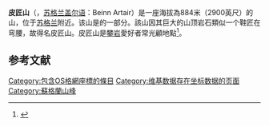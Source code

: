 {{Expand language|1=en|time=2021-05-11T09:00:16+00:00}}
{{Infobox mountain
| name = 皮匠山<br>The Cobbler
| other_name = Ben Arthur, Beinn Artair
| photo = Ben Arthur, Arrochar Alps, Scotland 02.jpg
| elevation_m = 884
| elevation_ref = <ref name="Townsend"/>
| prominence_m = 256
| prominence_ref = 
| parent_peak = {{link-en|贝恩·纳尔纳恩|Beinn Narnain}}
| listing = {{link-en|科贝特|Corbett (hill)}}、{{link-en|玛丽莲（山峰）|Marilyn (hill)|玛丽莲}}
| location = [[蘇格蘭|蘇格蘭]][[阿盖尔-比特|阿盖尔-比特]]
| range = [[格蘭扁山脈|格蘭扁山脈]]{{link-en|阿罗卡尔阿尔卑斯山|Arrochar Alps}}
| grid_ref_UK = NN259058
| topo = [[英國地形測量局|英國地形測量局]] ''Landranger'' 56
| coordinates = {{coord|56|12|43|N|4|48|39|W|display=title,inline}}
}}'''皮匠山'''（{{lang-en|The Cobbler}}，[[苏格兰盖尔语|苏格兰盖尔语]]：Beinn Artair）是一座海拔為884米（2900英尺）的山，位于[[蘇格蘭|苏格兰]]{{link-en|长湖 (蘇格蘭)|Loch Long|长湖}}附近。该山是{{link-en|阿罗卡尔阿尔卑斯山|Arrochar Alps}}的一部分。該山因其巨大的山顶岩石類似一个鞋匠在弯腰，故得名皮匠山。皮匠山是[[攀岩|攀岩]]愛好者常光顧地點<ref name="Townsend">{{cite book |author=Chris Townsend |year=2011 |title=Scotland |publisher=[[Cicerone_Press|Cicerone Press]] |isbn=9781852844424 |chapter=The Cobbler |pages=106–107 |chapter-url=https://books.google.com/books?id=yoVZWInM98cC&pg=PA106 |access-date=2020-08-21 |archive-date=2020-08-02 |archive-url=https://web.archive.org/web/20200802083135/https://books.google.com/books?id=yoVZWInM98cC&pg=PA106 |dead-url=no }}</ref>。

== 参考文献 ==
{{Reflist}}
{{Commons category|Ben Arthur}}

[[Category:包含OS格網座標的條目|Category:包含OS格網座標的條目]]
[[Category:维基数据存在坐标数据的页面|Category:维基数据存在坐标数据的页面]]
[[Category:蘇格蘭山峰|Category:蘇格蘭山峰]]
